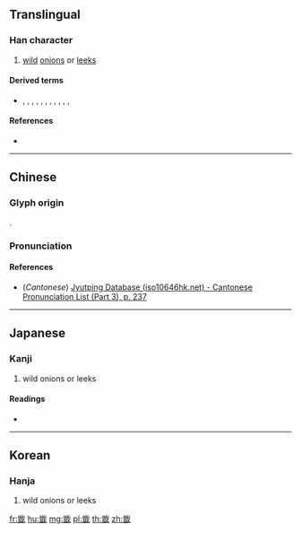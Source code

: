 {{character info/new}}
==Translingual==

===Han character===
{{Han char|rn=179|rad=韭|as=08|sn=17|four=83150|canj=OILSM|ids=⿹㦰韭}}

# [[wild]] [[onion]]s or [[leek]]s

====Derived terms====
* {{l|mul|籤}}, {{l|mul|懺}}, {{l|mul|讖}}, {{l|mul|殲}}, {{l|mul|櫼}}, {{l|mul|㡨}}, {{l|mul|瀸}}, {{l|mul|攕}}, {{l|mul|孅}}, {{l|mul|纖}}, {{l|mul|鑯}}, {{l|mul|䤘}}

====References====
* {{Han ref|kx=1396.120|dkj=43246|dj=1911.320|hdz=74404.120|uh=97F1|ud=38897|bh=EF44|bd=61252}}

----

==Chinese==
{{zh-forms}}

===Glyph origin===
{{Han etym}}
{{Han compound|韭|㦰|c1=s|c2=p|ls=psc}}.

===Pronunciation===
{{zh-pron
|m=xiān
|c=cim1
|mn=siam
|mc=y
|oc=y
|ma=
|cat=n
}}

====References====
* (''Cantonese'') [http://www.iso10646hk.net/jp/document/download.jsp Jyutping Database (iso10646hk.net) - Cantonese Pronunciation List (Part 3), p. 237]

----

==Japanese==

===Kanji===
{{ja-kanji|grade=|rs=韭08}}

# wild onions or leeks

====Readings====
* {{ja-readings|on=[[せん]] (sen)|kun=[[やまにら]] (yamanira)}}

----

==Korean==

===Hanja===
{{ko-hanja|hangeul=섬|eumhun=|rv=seom|mr=sŏm|y=sem}}

# wild onions or leeks

[[fr:韱]]
[[hu:韱]]
[[mg:韱]]
[[pl:韱]]
[[th:韱]]
[[zh:韱]]